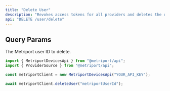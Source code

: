 ```yaml
---
title: "Delete User"
description: "Revokes access tokens for all providers and deletes the user."
api: "DELETE /user/delete"
---
```


## Query Params

<ParamField query="userId" type="string" required>
  The Metriport user ID to delete.
</ParamField>

<ResponseExample>

```javascript Metriport SDK
import { MetriportDevicesApi } from "@metriport/api";
import { ProviderSource } from "@metriport/api";

const metriportClient = new MetriportDevicesApi("YOUR_API_KEY");

await metriportClient.deleteUser("metriportUserId");
```

</ResponseExample>
